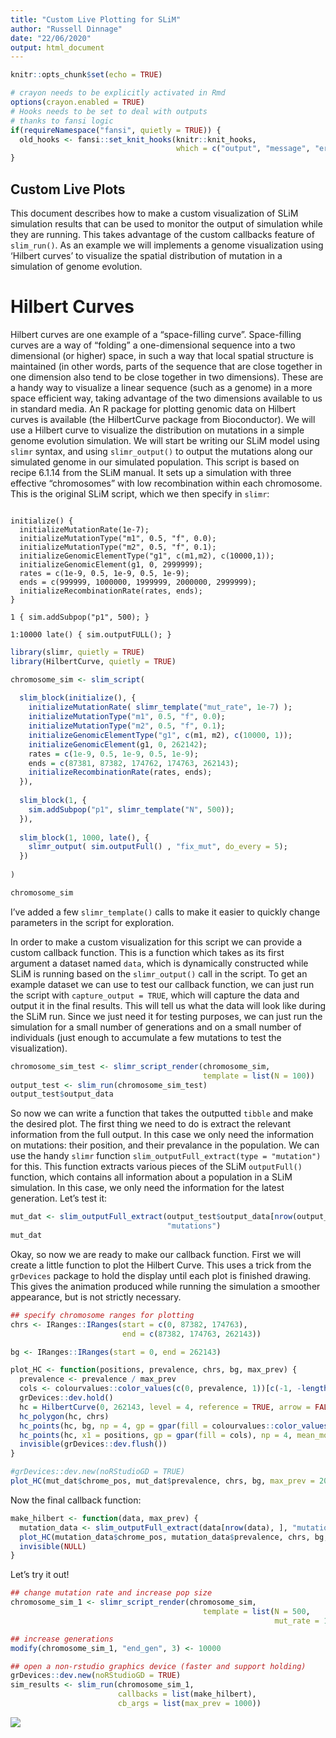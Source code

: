 ---
title: "Custom Live Plotting for SLiM"
author: "Russell Dinnage"
date: "22/06/2020"
output: html_document
---

```{r setup, include=FALSE}
knitr::opts_chunk$set(echo = TRUE)
```

```{r color, echo = FALSE, results='asis'}
# crayon needs to be explicitly activated in Rmd
options(crayon.enabled = TRUE)
# Hooks needs to be set to deal with outputs
# thanks to fansi logic
if(requireNamespace("fansi", quietly = TRUE)) {
  old_hooks <- fansi::set_knit_hooks(knitr::knit_hooks, 
                                     which = c("output", "message", "error"))
}
```

## Custom Live Plots

This document describes how to make a custom visualization of SLiM simulation results that can be used to monitor the output of simulation while they are running. This takes advantage of the custom callbacks feature of `slim_run()`. As an example we will implements a genome visualization using 'Hilbert  curves' to visualize the spatial distribution of mutation in a simulation of genome evolution.

# Hilbert Curves

Hilbert curves are one example of a "space-filling curve". Space-filling curves are a way of "folding" a one-dimensional sequence into a two dimensional (or higher) space, in such a way that local spatial structure is maintained (in other words, parts of the sequence that are close together in one dimension also tend to be close together in two dimensions). These are a handy way to visualize a linear sequence (such as a genome) in a more space efficient way, taking advantage of the two dimensions available to us in standard media. An R package for plotting genomic data on Hilbert curves is available (the HilbertCurve package from Bioconductor). We will use a Hilbert curve to visualize the distribution on mutations in a simple genome evolution simulation. We will start be writing our SLiM model using `slimr` syntax, and using `slimr_output()` to output the mutations along our simulated genome in our simulated population. This script is based on recipe 6.1.14 from the SLiM manual. It sets up a simulation with three effective "chromosomes" with low recombination within each chromosome. This is the original SLiM script, which we then specify in `slimr`:

```

initialize() {
  initializeMutationRate(1e-7);
  initializeMutationType("m1", 0.5, "f", 0.0);
  initializeMutationType("m2", 0.5, "f", 0.1);
  initializeGenomicElementType("g1", c(m1,m2), c(10000,1));
  initializeGenomicElement(g1, 0, 2999999);
  rates = c(1e-9, 0.5, 1e-9, 0.5, 1e-9);
  ends = c(999999, 1000000, 1999999, 2000000, 2999999);
  initializeRecombinationRate(rates, ends);
}

1 { sim.addSubpop("p1", 500); }

1:10000 late() { sim.outputFULL(); }

```

```{r libs, message=FALSE}
library(slimr, quietly = TRUE)
library(HilbertCurve, quietly = TRUE)
```

```{r specify_slim_model}

chromosome_sim <- slim_script(
  
  slim_block(initialize(), {
    initializeMutationRate( slimr_template("mut_rate", 1e-7) );
    initializeMutationType("m1", 0.5, "f", 0.0);
    initializeMutationType("m2", 0.5, "f", 0.1);
    initializeGenomicElementType("g1", c(m1, m2), c(10000, 1));
    initializeGenomicElement(g1, 0, 262142);
    rates = c(1e-9, 0.5, 1e-9, 0.5, 1e-9);
    ends = c(87381, 87382, 174762, 174763, 262143);
    initializeRecombinationRate(rates, ends);
  }),
  
  slim_block(1, {
    sim.addSubpop("p1", slimr_template("N", 500));
  }),
  
  slim_block(1, 1000, late(), {
    slimr_output( sim.outputFull() , "fix_mut", do_every = 5);
  })
  
)

chromosome_sim

```

I've added a few `slimr_template()` calls to make it easier to quickly change parameters in the script for exploration.

In order to make a custom visualization for this script we can provide a custom callback function. This is a function which takes as its first argument a dataset named `data`, which is dynamically constructed while SLiM is running based on the `slimr_output()` call in the script. To get an example dataset we can use to test our callback function, we can just run the script with `capture_output = TRUE`, which will capture the data and output it in the final results. This will tell us what the data will look like during the SLiM run. Since we just need it for testing purposes, we can just run the simulation for a small number of generations and on a small number of individuals (just enough to accumulate a few mutations to test the visualization).

```{r run_script_test}
chromosome_sim_test <- slimr_script_render(chromosome_sim,
                                           template = list(N = 100))
output_test <- slim_run(chromosome_sim_test)
output_test$output_data
```

So now we can write a function that takes the outputted `tibble` and make the desired plot. The first thing we need to do is extract the relevant information from the full output. In this case we only need the information on mutations: their position, and their prevalance in the population. We can use the handy `slimr` function `slim_outputFull_extract(type = "mutation")` for this. This function extracts various pieces of the SLiM `outputFull()` function, which contains all information about a population in a SLiM simulation. In this case, we only need the information for the latest generation. Let's test it:

```{r test_data_extract}
mut_dat <- slim_outputFull_extract(output_test$output_data[nrow(output_test$output_data), ],
                                   "mutations")
mut_dat
```

Okay, so now we are ready to make our callback function. First we will create a little function to plot the Hilbert Curve. This uses a trick from the `grDevices` package to hold the display until each plot is finished drawing. This gives the animation produced while running the simulation a smoother appearance, but is not strictly necessary.

```{r make_callback}
## specify chromosome ranges for plotting
chrs <- IRanges::IRanges(start = c(0, 87382, 174763),
                         end = c(87382, 174763, 262143))

bg <- IRanges::IRanges(start = 0, end = 262143)

plot_HC <- function(positions, prevalence, chrs, bg, max_prev) {
  prevalence <- prevalence / max_prev
  cols <- colourvalues::color_values(c(0, prevalence, 1))[c(-1, -length(prevalence))]
  grDevices::dev.hold()
  hc = HilbertCurve(0, 262143, level = 4, reference = TRUE, arrow = FALSE)
  hc_polygon(hc, chrs)
  hc_points(hc, bg, np = 4, gp = gpar(fill = colourvalues::color_values(0)))
  hc_points(hc, x1 = positions, gp = gpar(fill = cols), np = 4, mean_mode = "weighted")
  invisible(grDevices::dev.flush())
}

#grDevices::dev.new(noRStudioGD = TRUE)
plot_HC(mut_dat$chrome_pos, mut_dat$prevalence, chrs, bg, max_prev = 200)

```

Now the final callback function:

```{r finally_callback}
make_hilbert <- function(data, max_prev) {
  mutation_data <- slim_outputFull_extract(data[nrow(data), ], "mutations")
  plot_HC(mutation_data$chrome_pos, mutation_data$prevalence, chrs, bg, max_prev)
  invisible(NULL)
}
```

Let's try it out!

```{r run_sim_w_callback, eval=FALSE}
## change mutation rate and increase pop size
chromosome_sim_1 <- slimr_script_render(chromosome_sim,
                                           template = list(N = 500,
                                                           mut_rate = 1e-6))

## increase generations
modify(chromosome_sim_1, "end_gen", 3) <- 10000

## open a non-rstudio graphics device (faster and support holding)
grDevices::dev.new(noRStudioGD = TRUE)
sim_results <- slim_run(chromosome_sim_1, 
                        callbacks = list(make_hilbert), 
                        cb_args = list(max_prev = 1000))

```

![](figures/HC_callback_vis_demo.gif)
